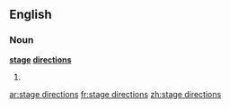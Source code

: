 ==English==

===Noun===
'''[[stage]] [[direction]]s'''

# {{plural of|[[stage direction]]}}

[[ar:stage directions]]
[[fr:stage directions]]
[[zh:stage directions]]